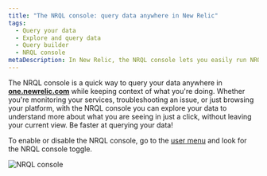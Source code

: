 ```yaml
---
title: "The NRQL console: query data anywhere in New Relic"
tags:
  - Query your data
  - Explore and query data
  - Query builder
  - NRQL console
metaDescription: In New Relic, the NRQL console lets you easily run NRQL queries from anywhere on the platform.  
---
```



The NRQL console is a quick way to query your data anywhere in **[one.newrelic.com](https://one.newrelic.com/all-capabilities)** while keeping context of what you're doing. Whether you're monitoring your services, troubleshooting an issue, or just browsing your platform, with the NRQL console you can explore your data to understand more about what you are seeing in just a click, without leaving your current view. Be faster at querying your data!

To enable or disable the NRQL console, go to the [user menu](/docs/accounts/accounts-billing/general-account-settings/intro-account-settings) and look for the NRQL console toggle. 

<img
  title="NRQL console"
  alt="NRQL console"
  src={queriesNrqlNrqlConsole}
/>



